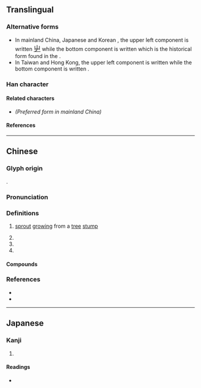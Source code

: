 {{also|蘖}}
{{character info}}
==Translingual==

===Alternative forms===
* In mainland China, Japanese {{w|kanji}} and Korean {{w|hanja}}, the upper left component is written <span style="font-size:large;" lang=ja>[[屮#Translingual|屮]]</span> while the bottom component is written {{l|mul|木}} which is the historical form found in the {{w|Kangxi dictionary}}.
* In Taiwan and Hong Kong, the upper left component is written {{l|mul|山}} while the bottom component is written {{l|mul|𣎳}}.

===Han character===
{{Han char|rn=75|rad=木|as=16|sn=20|four=44904|canj=UJD|ids=⿱辥木(GJK),⿱⿰𡶫辛𣎳(HT)}}

====Related characters====
* {{l|mul|[[蘖]]}} ''(Preferred form in mainland China)''

====References====
{{Han ref|kx=0561.330|dkj=15863|dj=0950.210|hdz=21318.110|uh=6AF1}}

----

==Chinese==
{{zh-forms|s=蘖|t2=蘖|ss=⿱艹乜|alt=𣎴-ancient form,枿,㮆,𣖂,𢮡,𣔏,𣕀,𣠌,𣡌}} <!-- Refer http://dict.variants.moe.edu.tw/variants/rbt/word_attribute.rbt?educode=B01897 -->

===Glyph origin===
{{Han etym}}
{{Han compound|辥|木|c1=p|c2=s|t2=wood; tree|ls=psc}}.

===Pronunciation===
{{zh-pron
|m=niè
|c=jit6,jip6
|c_note=jit6 - colloquial; jip6 - variant
|mc=y
|oc=y
|ma=
|cat=n
}}

===Definitions===
{{zh-hanzi}}

# {{zh-alt-lb|蘖}} [[sprout]] [[grow]]ing from a [[tree]] [[stump]]
# {{zh-alt-form|蠥}} <!-- Refer 《漢語大字典》 -->
# {{zh-alt-form|孽}}
# {{surname|zh}} <!-- 《廣韻·入聲·薛韻》 -->

====Compounds====
{{zh-der|櫱枝|分櫱|牙櫱|由櫱|冰櫱|萌櫱|酒醴麴櫱}}

===References===
* {{R:yue:Hanzi}}
* {{R:twedu|B01897}}

----

==Japanese==

===Kanji===
{{ja-kanji|grade=|rs=木16}}

# {{rfdef|ja|sort=木16}}

====Readings====
* {{ja-readings
|on=げつ, げち, がつ, がち
|kun=ひこばえ
}}